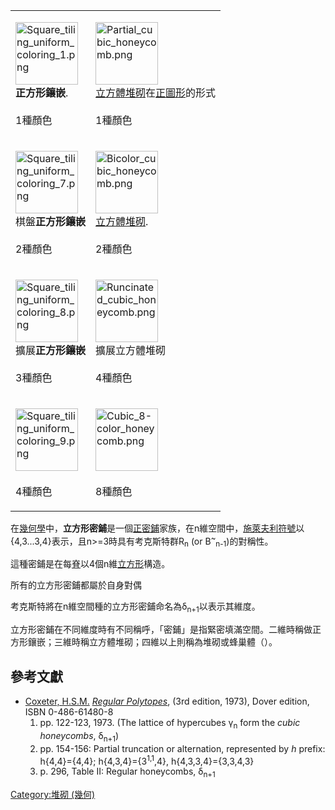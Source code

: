 {{expert|time=2014-04-29T09:07:42+00:00}}
{| align=right class="wikitable" width=240
| valign=top|[[File:Square_tiling_uniform_coloring_1.png|100px]]<br>'''正方形鑲嵌'''.<br>{{CDD|node_1|4|node|4|node}}<br>1種顏色
|[[File:Partial_cubic_honeycomb.png|100px]]<br>[[立方體堆砌|立方體堆砌]]在[[正圖形|正圖形]]的形式<br>{{CDD|node_1|4|node|3|node|4|node}}<br>1種顏色
|-
|[[File:Square_tiling_uniform_coloring_7.png|100px]]<br>棋盤'''正方形鑲嵌'''<br>{{CDD|node|4|node_1|4|node}}<br>2種顏色
|[[File:Bicolor_cubic_honeycomb.png|100px]]<br>[[立方體堆砌|立方體堆砌]].<br>{{CDD|node_1|4|node|split1|nodes}}<br>2種顏色
|-
|[[File:Square_tiling_uniform_coloring_8.png|100px]]<br>擴展'''正方形鑲嵌'''<br>{{CDD|node_1|4|node|4|node_1}}<br>3種顏色
|[[File:Runcinated_cubic_honeycomb.png|100px]]<br>擴展立方體堆砌<br>{{CDD|node_1|4|node|3|node|4|node_1}}<br>4種顏色
|-
|[[File:Square_tiling_uniform_coloring_9.png|100px]]<br>{{CDD|node_1|infin|node_1|2|node_1|infin|node_1}}<br>4種顏色
|[[File:Cubic_8-color_honeycomb.png|100px]]<br>{{CDD|node_1|infin|node_1|2|node_1|infin|node_1|2|node_1|infin|node_1}}<br>8種顏色
|}
在[[幾何學|幾何學]]中，'''立方形密鋪'''是一個[[正密鋪|正密鋪]]家族，在n維空間中，[[施萊夫利符號|施萊夫利符號]]以{4,3...3,4}表示，且n>=3時具有考克斯特群R<sub>n</sub> (or B<sup>~</sup><sub>n-1</sub>)的對稱性。

這種密鋪是在每[[維脊|脊]]以4個n維[[立方形|立方形]]構造。

所有的立方形密鋪都屬於自身對偶

考克斯特將在n維空間種的立方形密鋪命名為δ<sub>n+1</sub>以表示其維度。

立方形密鋪在不同維度時有不同稱呼，「密鋪」是指緊密填滿空間。二維時稱做正方形鑲嵌；三維時稱立方體堆砌；四維以上則稱為堆砌或蜂巢體（{{lang-en|honeycomb}}）。

== 參考文獻 ==
* [[Coxeter|Coxeter, H.S.M.]] ''[[Regular_Polytopes_(book)|Regular Polytopes]]'', (3rd edition, 1973), Dover edition, ISBN 0-486-61480-8 
*# pp. 122-123, 1973. (The lattice of hypercubes γ<sub>n</sub> form the ''cubic honeycombs'', δ<sub>n+1</sub>)
*# pp. 154-156: Partial truncation or alternation, represented by ''h'' prefix: h{4,4}={4,4}; h{4,3,4}={3<sup>1,1</sup>,4}, h{4,3,3,4}={3,3,4,3}
*# p. 296, Table II: Regular honeycombs, δ<sub>n+1</sub>

[[Category:堆砌_(幾何)|Category:堆砌 (幾何)]]